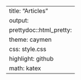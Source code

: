 ---
title: "Articles"
output:
  prettydoc::html_pretty:
    theme: caymen
    css: style.css
    highlight: github
    math: katex
---